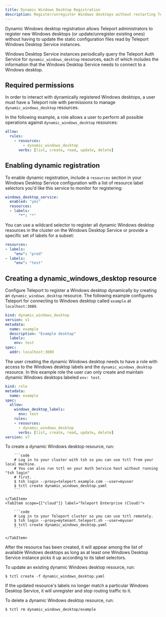 ```yaml
---
title: Dynamic Windows Desktop Registration
description: Register/unregister Windows desktops without restarting Teleport.
---
```


Dynamic Windows desktop registration allows Teleport administrators to register new Windows desktops (or
update/unregister existing ones) without having to update the static
configuration files read by Teleport Windows Desktop Service instances.

Windows Desktop Service instances periodically query the Teleport Auth Service for
`dynamic_windows_desktop` resources, each of which includes the information that the Windows Desktop
Service needs to connect to a Windows desktop.

## Required permissions

In order to interact with dynamically registered Windows desktops, a user must have
a Teleport role with permissions to manage `dynamic_windows_desktop` resources.

In the following example, a role allows a user to perform all possible
operations against `dynamic_windows_desktop` resources:

```yaml
allow:
  rules:
    - resources:
        - dynamic_windows_desktop
      verbs: [list, create, read, update, delete]
```

## Enabling dynamic registration

To enable dynamic registration, include a `resources` section in your Windows Desktop
Service configuration with a list of resource label selectors you'd like this
service to monitor for registering:

```yaml
windows_desktop_service:
  enabled: "yes"
  resources:
  - labels:
      "*": "*"
```

You can use a wildcard selector to register all dynamic Windows desktop resources in the cluster
on the Windows Desktop Service or provide a specific set of labels for a subset:

```yaml
resources:
- labels:
    "env": "prod"
- labels:
    "env": "test"
```

## Creating a dynamic_windows_desktop resource

Configure Teleport to register a Windows desktop dynamically by creating an `dynamic_windows_desktop`
resource. The following example configures Teleport for connecting to Windows desktop
called `example` at `localhost:3089`.

```yaml
kind: dynamic_windows_desktop
version: v1
metadata:
  name: example
  description: "Example desktop"
  labels:
    env: test
spec:
  addr: localhost:3089
```

The user creating the dynamic Windows desktop needs to have a role with access to the
Windows desktop labels and the `dynamic_windows_desktop` resource.  In this example role the user can only
create and maintain dynamic Windows desktops labeled `env: test`.

```yaml
kind: role
metadata:
  name: example
spec:
  allow:
    windows_desktop_labels:
      env: test
    rules:
    - resources:
      - dynamic_windows_desktop
      verbs: [list, create, read, update, delete]
version: v7
```

To create a dynamic Windows desktop resource, run:

<Tabs>
    <TabItem scope={["oss", "enterprise"]} label="Self-Hosted">

        ```code
        # Log in to your cluster with tsh so you can use tctl from your local machine.
        # You can also run tctl on your Auth Service host without running "tsh login"
        # first.
        $ tsh login --proxy=teleport.example.com --user=myuser
        $ tctl create dynamic_windows_desktop.yaml
        ```

    </TabItem>
    <TabItem scope={["cloud"]} label="Teleport Enterprise (Cloud)">

        ```code
        # Log in to your Teleport cluster so you can use tctl remotely.
        $ tsh login --proxy=mytenant.teleport.sh --user=myuser
        $ tctl create dynamic_windows_desktop.yaml
        ```

    </TabItem>

</Tabs>

After the resource has been created, it will appear among the list of available
Windows desktops as long as at least one Windows Desktop Service
instance picks it up according to its label selectors.

To update an existing dynamic Windows desktop resource, run:

```code
$ tctl create -f dynamic_windows_desktop.yaml
```

If the updated resource's labels no longer match a particular Windows Desktop Service, it
will unregister and stop routing traffic to it.

To delete a dynamic Windows desktop resource, run:

```code
$ tctl rm dynamic_windows_desktop/example
```
